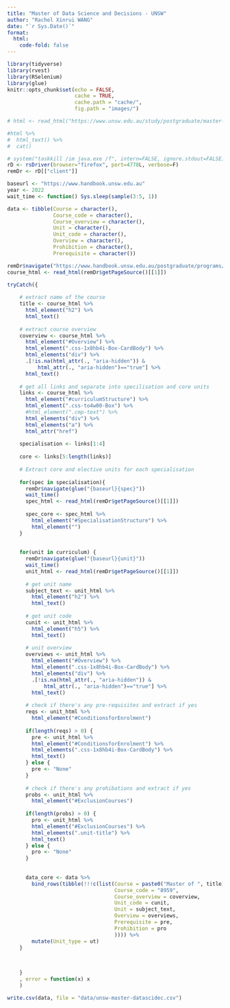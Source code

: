 ```yaml
---
title: "Master of Data Science and Decisions - UNSW"
author: "Rachel Xinrui WANG"
date: "`r Sys.Date()`"
format: 
  html:
    code-fold: false
---
```


```r
library(tidyverse)
library(rvest)
library(RSelenium)
library(glue)
knitr::opts_chunk$set(echo = FALSE,
                      cache = TRUE,
                      cache.path = "cache/",
                      fig.path = "images/")

```

```r
# html <- read_html("https://www.unsw.edu.au/study/postgraduate/master-of-data-science-and-decisions?studentType=Domestic")

#html %>%
#  html_text() %>% 
#  cat()
```


```r
# system("taskkill /im java.exe /f", intern=FALSE, ignore.stdout=FALSE)
rD <- rsDriver(browser="firefox", port=4778L, verbose=F)
remDr <- rD[["client"]]

baseurl <- "https://www.handbook.unsw.edu.au"
year <- 2022
wait_time <- function() Sys.sleep(sample(3:5, 1))

data <- tibble(Course = character(),
               Course_code = character(),
               Course_overview = character(),
               Unit = character(),
               Unit_code = character(),
               Overview = character(),
               Prohibition = character(),
               Prerequisite = character())

remDr$navigate("https://www.handbook.unsw.edu.au/postgraduate/programs/2022/8959")
course_html <- read_html(remDr$getPageSource()[[1]])

```

```r
tryCatch({
    
    # extract name of the course
    title <- course_html %>% 
      html_element("h2") %>% 
      html_text()
    
    # extract course overview
    coverview <- course_html %>% 
      html_element("#Overview") %>% 
      html_element(".css-1x8hb4i-Box-CardBody") %>% 
      html_elements("div") %>% 
      .[!is.na(html_attr(., "aria-hidden")) & 
          html_attr(., "aria-hidden")=="true"] %>% 
      html_text()
    
    # get all links and separate into specilisation and core units
    links <- course_html %>% 
      html_element("#curriculumStructure") %>% 
      html_element(".css-to4w00-Box") %>% 
      #html_element(".cmp-text") %>% 
      html_elements("div") %>%
      html_elements("a") %>% 
      html_attr("href")
    
    specialisation <- links[1:4]
    
    core <- links[5:length(links)]
    
    # Extract core and elective units for each specialisation
    
    for(spec in specialisation){
      remDr$navigate(glue("{baseurl}{spec}"))
      wait_time()
      spec_html <- read_html(remDr$getPageSource()[[1]])
      
      spec_core <- spec_html %>% 
        html_element("#SpecialisationStructure") %>% 
        html_element("")
    }
    
  
    for(unit in curriculum) {
      remDr$navigate(glue("{baseurl}{unit}"))
      wait_time()
      unit_html <- read_html(remDr$getPageSource()[[1]])
      
      # get unit name
      subject_text <- unit_html %>% 
        html_element("h2") %>% 
        html_text()
      
      # get unit code
      cunit <- unit_html %>% 
        html_element("h5") %>% 
        html_text()
      
      # unit overview
      overviews <- unit_html %>% 
        html_element("#Overview") %>% 
        html_element(".css-1x8hb4i-Box-CardBody") %>% 
        html_elements("div") %>% 
        .[!is.na(html_attr(., "aria-hidden")) & 
            html_attr(., "aria-hidden")=="true"] %>% 
        html_text()
      
      # check if there's any pre-requisites and extract if yes
      reqs <- unit_html %>% 
        html_element("#ConditionsforEnrolment")
      
      if(length(reqs) > 0) {
        pre <- unit_html %>% 
        html_element("#ConditionsforEnrolment") %>% 
        html_elements(".css-1x8hb4i-Box-CardBody") %>% 
        html_text() 
      } else {
        pre <- "None"
      }
      
      # check if there's any prohibations and extract if yes
      probs <- unit_html %>% 
        html_element("#ExclusionCourses")
      
      if(length(probs) > 0) {
        pro <- unit_html %>% 
        html_element("#ExclusionCourses") %>% 
        html_elements(".unit-title") %>% 
        html_text() 
      } else {
        pro <- "None"
      }
      
      
      data_core <- data %>% 
        bind_rows(tibble(!!!c(list(Course = paste0("Master of ", title), 
                                   Course_code = "8959", 
                                   Course_overview = coverview,
                                   Unit_code = cunit,
                                   Unit = subject_text,
                                   Overview = overviews,
                                   Prerequisite = pre,
                                   Prohibition = pro
                                   )))) %>% 
        mutate(Unit_type = ut)
    }
    
    

    }
    , error = function(x) x
    )

```

```r
write.csv(data, file = "data/unsw-master-datascidec.csv")
```

